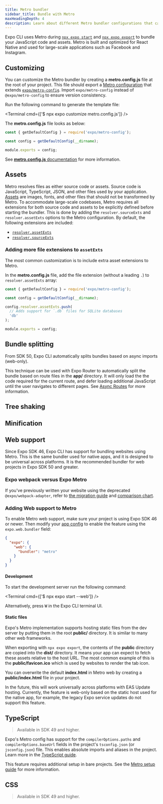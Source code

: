 ```yaml
---
title: Metro bundler
sidebar_title: Bundle with Metro
maxHeadingDepth: 4
description: Learn about different Metro bundler configurations that can be customized.
---
```



Expo CLI uses Metro during [`npx expo start`](/more/expo-cli/#develop) and [`npx expo export`](/more/expo-cli/#exporting) to bundle your JavaScript code and assets. Metro is built and optimized for React Native and used for large-scale applications such as Facebook and Instagram.

## Customizing

You can customize the Metro bundler by creating a **metro.config.js** file at the root of your project. This file should export a [Metro configuration](https://facebook.github.io/metro/docs/configuration) that extends [`expo/metro-config`](https://github.com/expo/expo/tree/main/packages/@expo/metro-config). Import `expo/metro-config` instead of `@expo/metro-config` to ensure version consistency.

Run the following command to generate the template file:

<Terminal cmd={['$ npx expo customize metro.config.js']} />

The **metro.config.js** file looks as below:

```js metro.config.js
const { getDefaultConfig } = require('expo/metro-config');

const config = getDefaultConfig(__dirname);

module.exports = config;
```

See [**metro.config.js** documentation](https://facebook.github.io/metro/docs/configuration) for more information.

## Assets

Metro resolves files as either source code or assets. Source code is JavaScript, TypeScript, JSON, and other files used by your application. [Assets](/guides/assets) are images, fonts, and other files that should not be transformed by Metro. To accommodate large-scale codebases, Metro requires all extensions for both source code and assets to be explicitly defined before starting the bundler. This is done by adding the `resolver.sourceExts` and `resolver.assetExts` options to the Metro configuration. By default, the following extensions are included:

- [`resolver.assetExts`](https://github.com/facebook/metro/blob/7028b7f51074f9ceef22258a8643d0f90de2388b/packages/metro-config/src/defaults/defaults.js#L15)
- [`resolver.sourceExts`](https://github.com/facebook/metro/blob/7028b7f51074f9ceef22258a8643d0f90de2388b/packages/metro-config/src/defaults/defaults.js#L53)

### Adding more file extensions to `assetExts`

The most common customization is to include extra asset extensions to Metro.

In the **metro.config.js** file, add the file extension (without a leading `.`) to `resolver.assetExts` array:

```js metro.config.js
const { getDefaultConfig } = require('expo/metro-config');

const config = getDefaultConfig(__dirname);

config.resolver.assetExts.push(
  // Adds support for `.db` files for SQLite databases
  'db'
);

module.exports = config;
```

## Bundle splitting

From SDK 50, Expo CLI automatically splits bundles based on async imports (web-only).

This technique can be used with Expo Router to automatically split the bundle based on route files in the **app/** directory. It will only load the the code required for the current route, and defer loading additional JavaScript until the user navigates to different pages. See [Async Routes](/router/reference/async-routes) for more information.

## Tree shaking

<BoxLink
  title="Tree shaking"
  description="Learn about how Expo CLI optimizes production JavaScript bundles."
  href="/guides/tree-shaking/"
  Icon={BookOpen02Icon}
/>

## Minification

<BoxLink
  title="Minifying JavaScript"
  description="Learn about customizing the JavaScript minification process in Expo CLI with Metro bundler."
  href="/guides/minify/"
  Icon={BookOpen02Icon}
/>

## Web support

Since Expo SDK 46, Expo CLI has support for bundling websites using Metro. This is the same bundler used for native apps, and it is designed to be universal across platforms. It is the recommended bundler for web projects in Expo SDK 50 and greater.

### Expo webpack versus Expo Metro

If you've previously written your website using the deprecated `@expo/webpack-adapter`, refer to [the migration guide](/router/migrate/from-expo-webpack) and [comparison chart](/router/migrate/from-expo-webpack#expo-cli).

### Adding Web support to Metro

To enable Metro web support, make sure your project is using Expo SDK 46 or newer. Then modify your [app config](/workflow/configuration) to enable the feature using the `expo.web.bundler` field:

```json app.json
{
  "expo": {
    "web": {
      "bundler": "metro"
    }
  }
}
```

#### Development

To start the development server run the following command:

<Terminal cmd={['$ npx expo start --web']} />

Alternatively, press <kbd>W</kbd> in the Expo CLI terminal UI.

#### Static files

Expo's Metro implementation supports hosting static files from the dev server by putting them in the root **public/** directory. It is similar to many other web frameworks.

When exporting with `npx expo export`, the contents of the **public** directory are copied into the **dist/** directory. It means your app can expect to fetch these assets relative to the host URL. The most common example of this is the **public/favicon.ico** which is used by websites to render the tab icon.

You can overwrite the default **index.html** in Metro web by creating a **public/index.html** file in your project.

In the future, this will work universally across platforms with EAS Update hosting. Currently, the feature is web-only based on the static host used for the native app, for example, the legacy Expo service updates do not support this feature.

## TypeScript

> Available in SDK 49 and higher.

Expo's Metro config has support for the `compilerOptions.paths` and `compilerOptions.baseUrl` fields in the project's `tsconfig.json` (or `jsconfig.json`) file. This enables absolute imports and aliases in the project. Learn more in the [TypeScript guide](/guides/typescript).

This feature requires additional setup in bare projects. See the [Metro setup guide](/versions/latest/config/metro#bare-workflow-setup) for more information.

## CSS

> Available in SDK 49 and higher.

<BoxLink
  title="Metro web CSS guide"
  description="Learn how to use CSS in websites that are bundled with Expo CLI and Metro bundler."
  href="/versions/latest/config/metro#css"
  Icon={BookOpen02Icon}
/>
